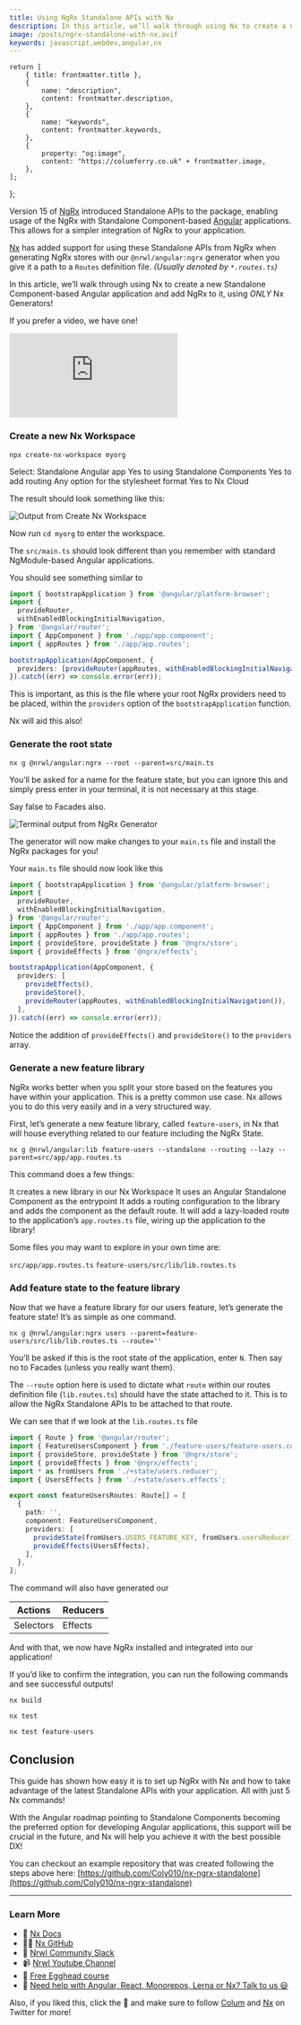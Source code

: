 ```yaml
---
title: Using NgRx Standalone APIs with Nx
description: In this article, we’ll walk through using Nx to create a new Standalone Component-based Angular application and add NgRx to it, using ONLY Nx Generators!
image: /posts/ngrx-standalone-with-nx.avif
keywords: javascript,webdev,angular,nx
---
```




    return [
        { title: frontmatter.title },
        {
            name: "description",
            content: frontmatter.description,
        },
        {
            name: "keywords",
            content: frontmatter.keywords,
        },
        {
            property: "og:image",
            content: "https://columferry.co.uk" + frontmatter.image,
        },
    ];
};


Version 15 of [NgRx](https://ngrx.io) introduced Standalone APIs to the package, enabling usage of the NgRx with Standalone Component-based [Angular](https://angular.io) applications. This allows for a simpler integration of NgRx to your application.

[Nx](https://nx.dev) has added support for using these Standalone APIs from NgRx when generating NgRx stores with our `@nrwl/angular:ngrx` generator when you give it a path to a `Routes` definition file. _(Usually denoted by `*.routes.ts`)_

In this article, we’ll walk through using Nx to create a new Standalone Component-based Angular application and add NgRx to it, using _ONLY_ Nx Generators!

If you prefer a video, we have one!
<iframe src="https://www.youtube.com/embed/fp9E5G9C61Q?si=UVkDPw9APcCxIxr_" title="YouTube video player" frameBorder="0" allow="accelerometer; autoplay; clipboard-write; encrypted-media; gyroscope; picture-in-picture; web-share" referrerPolicy="strict-origin-when-cross-origin" allowFullScreen></iframe>

### Create a new Nx Workspace

`npx create-nx-workspace myorg`

Select:
Standalone Angular app
Yes to using Standalone Components
Yes to add routing
Any option for the stylesheet format
Yes to Nx Cloud

The result should look something like this:



![Output from Create Nx Workspace](https://dev-to-uploads.s3.amazonaws.com/uploads/articles/ps76a3uewrvwmkrrmlmi.png)

Now run `cd myorg` to enter the workspace.

The `src/main.ts` should look different than you remember with standard NgModule-based Angular applications.

You should see something similar to

```ts
import { bootstrapApplication } from '@angular/platform-browser';
import {
  provideRouter,
  withEnabledBlockingInitialNavigation,
} from '@angular/router';
import { AppComponent } from './app/app.component';
import { appRoutes } from './app/app.routes';

bootstrapApplication(AppComponent, {
  providers: [provideRouter(appRoutes, withEnabledBlockingInitialNavigation())],
}).catch((err) => console.error(err));
```

This is important, as this is the file where your root NgRx providers need to be placed, within the `providers` option of the `bootstrapApplication` function.

Nx will aid this also!

### Generate the root state

`nx g @nrwl/angular:ngrx --root --parent=src/main.ts`

You’ll be asked for a name for the feature state, but you can ignore this and simply press enter in your terminal, it is not necessary at this stage.

Say false to Facades also.

![Terminal output from NgRx Generator](https://dev-to-uploads.s3.amazonaws.com/uploads/articles/q4j4tf3dwfkdqzcbna02.png)

The generator will now make changes to your `main.ts` file and install the NgRx packages for you!

Your `main.ts` file should now look like this

```ts
import { bootstrapApplication } from '@angular/platform-browser';
import {
  provideRouter,
  withEnabledBlockingInitialNavigation,
} from '@angular/router';
import { AppComponent } from './app/app.component';
import { appRoutes } from './app/app.routes';
import { provideStore, provideState } from '@ngrx/store';
import { provideEffects } from '@ngrx/effects';

bootstrapApplication(AppComponent, {
  providers: [
    provideEffects(),
    provideStore(),
    provideRouter(appRoutes, withEnabledBlockingInitialNavigation()),
  ],
}).catch((err) => console.error(err));
```

Notice the addition of `provideEffects()` and `provideStore()` to the `providers` array.

### Generate a new feature library

NgRx works better when you split your store based on the features you have within your application. This is a pretty common use case. Nx allows you to do this very easily and in a very structured way.

First, let’s generate a new feature library, called `feature-users`,  in Nx that will house everything related to our feature including the NgRx State.

`nx g @nrwl/angular:lib feature-users --standalone --routing --lazy --parent=src/app/app.routes.ts`

This command does a few things:

It creates a new library in our Nx Workspace
It uses an Angular Standalone Component as the entrypoint
It adds a routing configuration to the library and adds the component as the default route.
It will add a lazy-loaded route to the application’s `app.routes.ts` file, wiring up the application to the library!

Some files you may want to explore in your own time are:

`src/app/app.routes.ts`
`feature-users/src/lib/lib.routes.ts`

### Add feature state to the feature library

Now that we have a feature library for our users feature, let’s generate the feature state! It’s as simple as one command.

`nx g @nrwl/angular:ngrx users --parent=feature-users/src/lib/lib.routes.ts --route=''`

You’ll be asked if this is the root state of the application, enter `N`. Then say no to Facades (unless you really want them).

The `--route` option here is used to dictate what `route` within our routes definition file (`lib.routes.ts`) should have the state attached to it. This is to allow the NgRx Standalone APIs to be attached to that route.

We can see that if we look at the `lib.routes.ts` file

```ts
import { Route } from '@angular/router';
import { FeatureUsersComponent } from './feature-users/feature-users.component';
import { provideStore, provideState } from '@ngrx/store';
import { provideEffects } from '@ngrx/effects';
import * as fromUsers from './+state/users.reducer';
import { UsersEffects } from './+state/users.effects';

export const featureUsersRoutes: Route[] = [
  {
    path: '',
    component: FeatureUsersComponent,
    providers: [
      provideState(fromUsers.USERS_FEATURE_KEY, fromUsers.usersReducer),
      provideEffects(UsersEffects),
    ],
  },
];

```

The command will also have generated our

| Actions   | Reducers |
|-----------|----------|
| Selectors | Effects  |

And with that, we now have NgRx installed and integrated into our application!

If you’d like to confirm the integration, you can run the following commands and see successful outputs!

`nx build`

`nx test`

`nx test feature-users`

## Conclusion
This guide has shown how easy it is to set up NgRx with Nx and how to take advantage of the latest Standalone APIs with your application. All with just 5 Nx commands!

With the Angular roadmap pointing to Standalone Components becoming the preferred option for developing Angular applications, this support will be crucial in the future, and Nx will help you achieve it with the best possible DX!

You can checkout an example repository that was created following the steps above here: [https://github.com/Coly010/nx-ngrx-standalone](https://github.com/Coly010/nx-ngrx-standalone)

---
### Learn More

- 🧠 [Nx Docs](https://nx.dev)
- 👩‍💻 [Nx GitHub](https://github.com/nrwl/nx)
- 💬 [Nrwl Community Slack](https://go.nrwl.io/join-slack)
- 📹 [Nrwl Youtube Channel](https://www.youtube.com/@nxdevtools)
- 🥚 [Free Egghead course](https://egghead.io/courses/scale-react-development-with-nx-4038)
- 🧐 [Need help with Angular, React, Monorepos, Lerna or Nx? Talk to us 😃](https://nx.app/enterprise)

Also, if you liked this, click the 👏 and make sure to follow [Colum](https://twitter.com/FerryColum) and [Nx](https://twitter.com/NxDevTools) on Twitter for more!

